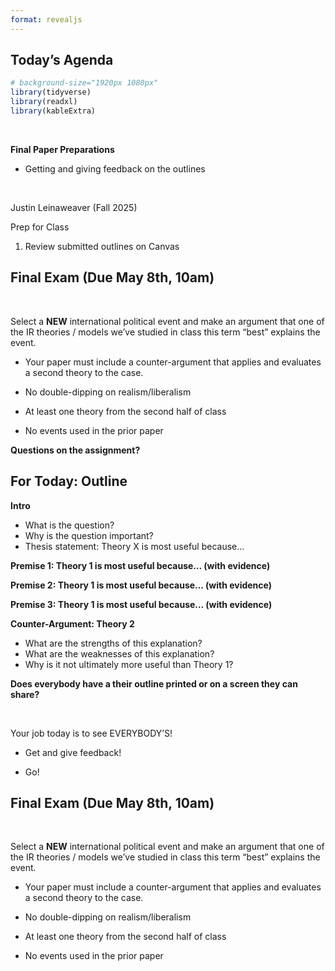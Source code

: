 ```yaml
---
format: revealjs
---
```


## Today's Agenda {background-image="Images/background-worldmap4.png" .center}

```r
# background-size="1920px 1080px"
library(tidyverse)
library(readxl)
library(kableExtra)
```

<br>

::: {.r-fit-text}

**Final Paper Preparations**

- Getting and giving feedback on the outlines

:::

<br>

::: r-stack
Justin Leinaweaver (Fall 2025)
:::

::: notes
Prep for Class

1. Review submitted outlines on Canvas
:::


## Final Exam (Due May 8th, 10am) {background-image="Images/background-blue_triangles2.png" .center}

<br>

Select a **NEW** international political event and make an argument that one of the IR theories / models we’ve studied in class this term “best” explains the event. 

- Your paper must include a counter-argument that applies and evaluates a second theory to the case.

- No double-dipping on realism/liberalism

- At least one theory from the second half of class

- No events used in the prior paper

::: notes

**Questions on the assignment?**

:::


## For Today: Outline {background-image="Images/background-blue_triangles2.png" .center .smaller}

**Intro**

- What is the question?
- Why is the question important?
- Thesis statement: Theory X is most useful because...

**Premise 1: Theory 1 is most useful because... (with evidence)**

**Premise 2: Theory 1 is most useful because... (with evidence)**

**Premise 3: Theory 1 is most useful because... (with evidence)**

**Counter-Argument: Theory 2**

- What are the strengths of this explanation?
- What are the weaknesses of this explanation?
- Why is it not ultimately more useful than Theory 1?

::: notes
**Does everybody have a their outline printed or on a screen they can share?**

<br>

Your job today is to see EVERYBODY'S!

- Get and give feedback!

- Go!

:::



## Final Exam (Due May 8th, 10am) {background-image="Images/background-blue_triangles2.png" .center}

<br>

Select a **NEW** international political event and make an argument that one of the IR theories / models we’ve studied in class this term “best” explains the event. 

- Your paper must include a counter-argument that applies and evaluates a second theory to the case.

- No double-dipping on realism/liberalism

- At least one theory from the second half of class

- No events used in the prior paper
